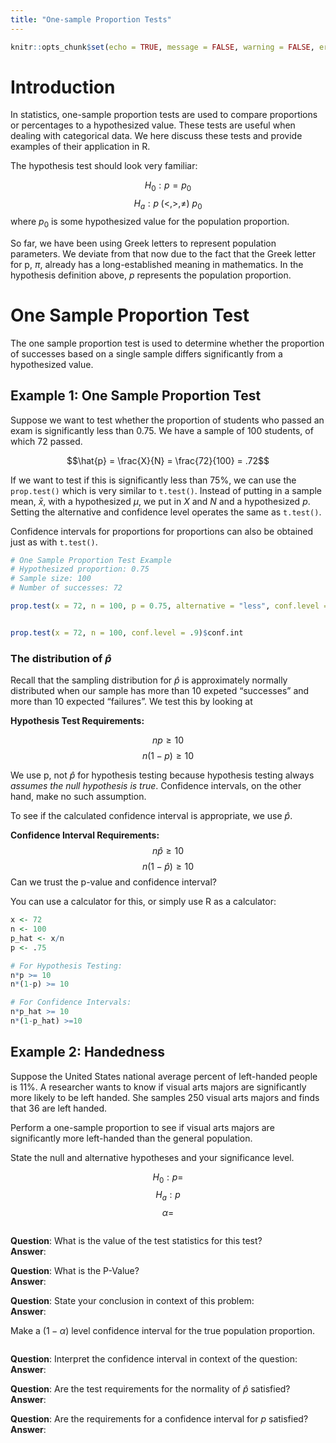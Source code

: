 ```yaml
---
title: "One-sample Proportion Tests"
---
```

```r
knitr::opts_chunk$set(echo = TRUE, message = FALSE, warning = FALSE, error = TRUE)
```


# Introduction

In statistics, one-sample proportion tests are used to compare proportions or percentages to a hypothesized value. These tests are useful when dealing with categorical data. We here discuss these tests and provide examples of their application in R.

The hypothesis test should look very familiar:

$$H_0: p = p_0$$
$$H_a: p\; (<,>,\neq) \: p_0$$
where $p_0$ is some hypothesized value for the population proportion.  

So far, we have been using Greek letters to represent population parameters.  We deviate from that now due to the fact that the Greek letter for p, $\pi$, already has a long-established meaning in mathematics.  In the hypothesis definition above, $p$ represents the population proportion.  

# One Sample Proportion Test

The one sample proportion test is used to determine whether the proportion of successes based on a single sample differs significantly from a hypothesized value.

## Example 1: One Sample Proportion Test

Suppose we want to test whether the proportion of students who passed an exam is significantly less than 0.75. We have a sample of 100 students, of which 72 passed.

$$\hat{p} = \frac{X}{N} = \frac{72}{100} = .72$$

If we want to test if this is significantly less than 75%, we can use the `prop.test()` which is very similar to `t.test()`.  Instead of putting in a sample mean, $\bar{x}$, with a hypothesized $\mu$, we put in $X$ and $N$ and a hypothesized $p$.  Setting the alternative and confidence level operates the same as `t.test()`.  

Confidence intervals for proportions for proportions can also be obtained just as with `t.test()`.

```r
# One Sample Proportion Test Example
# Hypothesized proportion: 0.75
# Sample size: 100
# Number of successes: 72

prop.test(x = 72, n = 100, p = 0.75, alternative = "less", conf.level = .9)


prop.test(x = 72, n = 100, conf.level = .9)$conf.int

```


### The distribution of $\hat{p}$

Recall that the sampling distribution for $\hat{p}$ is approximately normally distributed when our sample has more than 10 expeted "successes" and more than 10 expected "failures".  We test this by looking at 

__Hypothesis \sp Test Requirements:__

$$np \geq 10$$
$$n(1-p) \geq 10$$

We use p, not $\hat{p}$ for hypothesis testing because hypothesis testing always *assumes the null hypothesis is true*.  Confidence intervals, on the other hand, make no such assumption.

To see if the calculated confidence interval is appropriate, we use $\hat{p}$.

__Confidence Interval Requirements:__
$$n\hat{p} \geq 10$$
$$n(1-\hat{p}) \geq 10$$
Can we trust the p-value and confidence interval?

You can use a calculator for this, or simply use R as a calculator:

```r
x <- 72
n <- 100
p_hat <- x/n
p <- .75

# For Hypothesis Testing:
n*p >= 10
n*(1-p) >= 10

# For Confidence Intervals:
n*p_hat >= 10
n*(1-p_hat) >=10

```


## Example 2:  Handedness

Suppose the United States national average percent of left-handed people is 11%.  A researcher wants to know if visual arts majors are significantly more likely to be left handed.  She samples 250 visual arts majors and finds that 36 are left handed.

Perform a one-sample proportion to see if visual arts majors are significantly more left-handed than the general population.

State the null and alternative hypotheses and your significance level.

$$H_0: p = $$
$$H_a: p $$
$$\alpha = $$
```r

```

__Question__:  What is the value of the test statistics for this test?  
__Answer__:  

__Question__:  What is the P-Value?  
__Answer__:  

__Question__:  State your conclusion in context of this problem:  
__Answer__:  


Make a $(1-\alpha)$ level confidence interval for the true population proportion.

```r

```

__Question__:  Interpret the confidence interval in context of the question:  
__Answer__:  

__Question__:  Are the test requirements for the normality of $\hat{p}$ satisfied?  
__Answer__:  

__Question__:  Are the requirements for a confidence interval for $p$ satisfied?  
__Answer__:  


